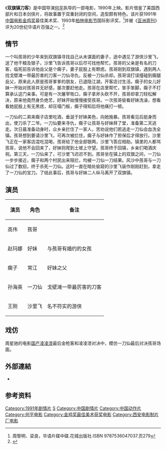 {{电影信息框
| name = 双旗镇刀客
| image = Swordsmen in Double Flag Town.jpg
| image_size = 
| caption = 
| director = [[何平_(大陆导演)|何平]]
| producer = 
| writer = [[何平_(大陆导演)|何平]]、[[杨争光|杨争光]]
| narrator = 
| starring = [[高伟|高伟]]、[[赵玛娜|赵玛娜]]、[[常江|常江]]、[[孙海英|孙海英]]、[[王刚_(1948年)|王刚]]
| music = [[陶龙|陶龙]]
| cinematography = [[马德林|马德林]]
| editing = 
| distributor = [[西部电影集团|西安电影制片厂]]
| released = 1990
| runtime = 91分
| country = 中国大陆
| language = [[普通话|普通话]]
| budget = 
| preceded_by = 
| followed_by = 
}}
《'''双旗镇刀客'''》是中国导演[[何平_(大陆导演)|何平]]执导的一部电影，1990年上映。影片借鉴了美国西部片和日本剑侠片，将故事置于双重封闭的空间，造型颇有特色。该片获1991年[[中国电影金鸡奖|中国电影金鸡奖]]最佳美术奖、1993年[[柏林电影节|柏林电影节]]国际影评奖，<ref>周黎明、梁良，华语片碟中碟.花城出版社.ISBN 9787536047037.页279</ref>并被《[[亚洲周刊|亚洲周刊]]》评为20世纪华语片百强之一。<ref>{{Cite web|url=http://nebula.bokee.com/321419.html|title=亚洲周刊评选的二十世纪中文电影100强|author=nebula|date=2004-12-03|accessdate=2018-06-26|publisher=博客网|archive-date=2018-06-26|archive-url=https://web.archive.org/web/20180626111713/http://nebula.bokee.com/321419.html|dead-url=no}}</ref>

==情节==
一个叫孩哥的少年来到双旗镇寻找自己从未谋面的妻子，途中遇见了游侠沙里飞，送了他干粮及银子，沙里飞告诉孩哥以后尽可找他帮忙。孩哥的父亲是有名的刀客，临死前告诉他岳父是个瘸子，妻子屁股上有颗痣。孩哥刚到双旗镇，遇到两人找戈壁滩一带最厉害的刀客一刀仙寻仇，反被一刀仙杀却。孩哥误打误撞碰到瘸腿岳父，原来此人原是孩哥爹爹的朋友，已退隐江湖，开客店讨生活。瘸子的女儿好妹一开始对孩哥并无好感，屡次要赶他走。孩哥在店里帮忙，笨手笨脚，瘸子不打算承认这门亲事。可是有一次屠宰牲口，瘸子拿斧头砍不开，孩哥却拿刀轻松解决，原来他竟然身负绝艺，好妹开始慢慢接受孩哥。一次孩哥偷看好妹洗澡，想看看她屁股上有无黑痣，却压塌门板，瘸子得知后将他痛打一顿。

一刀仙的二弟来瘸子店里吃酒，垂涎于好妹美色，向她施暴。孩哥看见后挺身而出，使刀杀了二爷。一刀仙要来寻仇，瘸子让孩哥与好妹拜了堂，准备第二天逃走。次日晨准备动身时，众乡亲拦住了一家人，苦劝说他们若逃走一刀仙会血洗全镇。孩哥想到要请沙里飞，可再次被拦住，瘸子与好妹作了担保后才得放行。沙里飞正在一家客店混吃混喝，孩哥给了他全部银两，沙里飞答应相助。镇里的人都骂孩哥，说他不会回来了，好妹则爬到土坡上守望。孩哥终于回镇，乡亲们喝酒庆祝。第三天，一刀仙来了，可沙里飞迟迟不到。孩哥坐在镇上的双旗之间，一刀仙一步步接近，瘸子和两个村民出来阻拦，均被一刀仙一刀结果。风沙中孩哥与一刀仙过了数招，终于杀死一刀仙。这时一直在暗处偷窥的沙里飞装作刚刚赶到，拿走了一刀仙的宝刀。了结此事后，孩哥与好妹二人纵马离开了双旗镇。

== 演员 ==
{| class="wikitable"
|+
!演员
!角色
!备注
|-
|高伟
|孩哥
|
|-
|赵玛娜
|好妹
|与孩哥有婚约的女孩
|-
|瘸子
|常江
|好妹之父
|-
|孙海英
|一刀仙
|戈壁滩一带最厉害的刀客
|-
|王刚
|沙里飞
|名不符实的游侠
|}

==戏仿==

周星驰的电影[[国产凌凌漆|国产凌凌漆]]最后金枪客和凌凌漆对决中，模仿一刀仙最后对决孩哥场面。

==外部連結==
*{{imdb title|tt0102917|雙旗鎮刀客}}
==参考资料==
{{reflist}}

{{何平}}

{{Authority control}}
[[Category:1991年剧情片|Category:1991年剧情片]]
[[Category:1991年中国电影作品|S]]
[[Category:中国剧情片|Category:中国剧情片]]
[[Category:中国动作片|Category:中国动作片]]
[[Category:何平电影|Category:何平电影]]
[[Category:金鸡奖最佳美术获奖电影|Category:金鸡奖最佳美术获奖电影]]
[[Category:西安电影制片厂电影|Category:西安电影制片厂电影]]